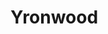 
# Yronwood
<ProjectDetails
  floatRight
  region="Dorne"
  house="House Yronwood"
  type="Castle"
  status="Completed"
  warp="/warp yronwood"
  projectLead="birdman7, lemonbear, tacticaln00b27"
  dateStarted="2014-11-19T08:00:00+00:00"
  dateCompleted="2014-11-19T08:00:00+00:00"
/>
